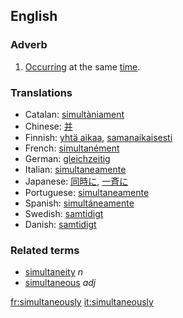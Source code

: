 ==English==
===Adverb===
# [[Occur]]ring at the same [[time]].

===Translations===
*Catalan: [[simultàniament]]
*Chinese: [[并]]
*Finnish: [[yhtä aikaa]], [[samanaikaisesti]]
*French: [[simultanément]]
*German: [[gleichzeitig]]
*Italian: [[simultaneamente]]
*Japanese: [[同時に]], [[一斉に]]
*Portuguese: [[simultaneamente]]
*Spanish: [[simultáneamente]]
*Swedish: [[samtidigt]] 
*Danish: [[samtidigt]]

===Related terms===
*[[simultaneity]] ''n''
*[[simultaneous]] ''adj''

[[fr:simultaneously]]
[[it:simultaneously]]